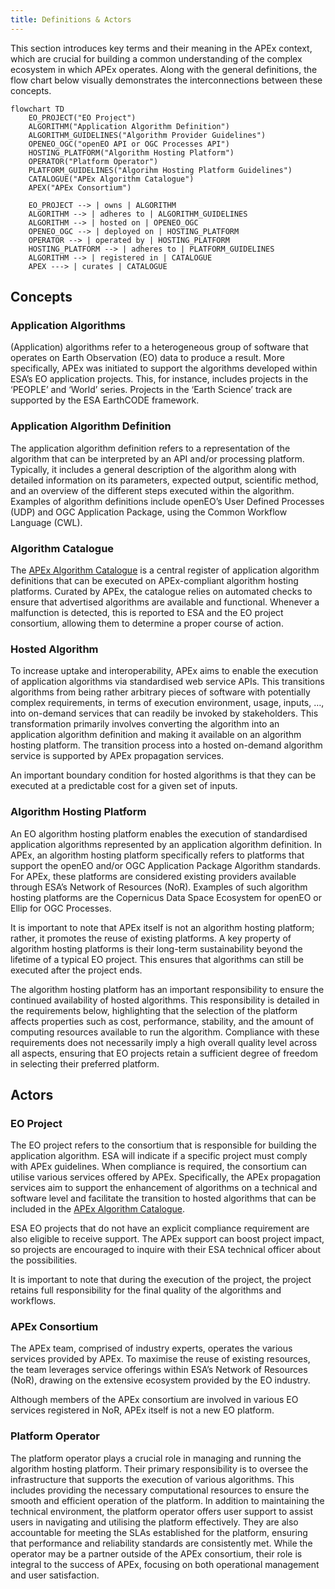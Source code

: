 ```yaml
---
title: Definitions & Actors
---
```


This section introduces key terms and their meaning in the APEx context, which are crucial for building a common
understanding of the complex ecosystem in which APEx operates. Along with the general definitions, the flow chart below
visually demonstrates the interconnections between these concepts.

```mermaid
flowchart TD
    EO_PROJECT("EO Project")
    ALGORITHM("Application Algorithm Definition")
    ALGORITHM_GUIDELINES("Algorithm Provider Guidelines")
    OPENEO_OGC("openEO API or OGC Processes API")
    HOSTING_PLATFORM("Algorithm Hosting Platform")
    OPERATOR("Platform Operator")
    PLATFORM_GUIDELINES("Algorihm Hosting Platform Guidelines")
    CATALOGUE("APEx Algorithm Catalogue")
    APEX("APEx Consortium")

    EO_PROJECT --> | owns | ALGORITHM
    ALGORITHM --> | adheres to | ALGORITHM_GUIDELINES
    ALGORITHM --> | hosted on | OPENEO_OGC
    OPENEO_OGC --> | deployed on | HOSTING_PLATFORM
    OPERATOR --> | operated by | HOSTING_PLATFORM
    HOSTING_PLATFORM --> | adheres to | PLATFORM_GUIDELINES
    ALGORITHM --> | registered in | CATALOGUE
    APEX ---> | curates | CATALOGUE
```

## Concepts

### Application Algorithms
(Application) algorithms refer to a heterogeneous group of software that operates on Earth Observation (EO) data to
produce a result. More specifically, APEx was initiated to support the algorithms developed within ESA’s EO application
projects. This, for instance, includes projects in the ‘PEOPLE’ and ‘World’ series. Projects in the ‘Earth Science’
track are supported by the ESA EarthCODE framework.

### Application Algorithm Definition
The application algorithm definition refers to a representation of the algorithm that can be interpreted by an API
and/or processing platform. Typically, it includes a general description of the algorithm along with detailed
information on its parameters, expected output, scientific method, and an overview of the different steps executed
within the algorithm. Examples of algorithm definitions include openEO’s User Defined Processes (UDP) and OGC
Application Package, using the Common Workflow Language (CWL).

### Algorithm Catalogue
The [APEx Algorithm Catalogue](https://algorithms-catalogue.apex.esa.int/) is a central register of application algorithm definitions that can be executed on
APEx-compliant algorithm hosting platforms. Curated by APEx, the catalogue relies on automated checks to ensure that
advertised algorithms are available and functional. Whenever a malfunction is detected, this is reported to ESA and the
EO project consortium, allowing them to determine a proper course of action.

### Hosted Algorithm
To increase uptake and interoperability, APEx aims to enable the execution of application algorithms via standardised
web service APIs. This transitions algorithms from being rather arbitrary pieces of software with potentially complex
requirements, in terms of execution environment, usage, inputs, …, into on-demand services that can readily be invoked
by stakeholders. This transformation primarily involves converting the algorithm into an application algorithm
definition and making it available on an algorithm hosting platform. The transition process into a hosted on-demand
algorithm service is supported by APEx propagation services.

An important boundary condition for hosted algorithms is that they can be executed at a predictable cost for a given set
of inputs.

### Algorithm Hosting Platform
An EO algorithm hosting platform enables the execution of standardised application algorithms represented by an
application algorithm definition. In APEx, an algorithm hosting platform specifically refers to platforms that support
the openEO and/or OGC Application Package Algorithm standards. For APEx, these platforms are considered existing
providers available through ESA’s Network of Resources (NoR). Examples of such algorithm hosting platforms are the
Copernicus Data Space Ecosystem for openEO or Ellip for OGC Processes.

It is important to note that APEx itself is not an algorithm hosting platform; rather, it promotes the reuse of existing
platforms. A key property of algorithm hosting platforms is their long-term sustainability beyond the lifetime of a
typical EO project. This ensures that algorithms can still be executed after the project ends.

The algorithm hosting platform has an important responsibility to ensure the continued availability of hosted
algorithms. This responsibility is detailed in the requirements below, highlighting that the selection of the platform
affects properties such as cost, performance, stability, and the amount of computing resources available to run the
algorithm. Compliance with these requirements does not necessarily imply a high overall quality level across all
aspects, ensuring that EO projects retain a sufficient degree of freedom in selecting their preferred
platform.

## Actors

### EO Project
The EO project refers to the consortium that is responsible for building the application algorithm. ESA
will indicate if a specific project must comply with APEx guidelines. When compliance is required, the
consortium can utilise various services offered by APEx. Specifically, the APEx propagation services aim to support the
enhancement of algorithms on a technical and software level and facilitate the transition to hosted algorithms that can
be included in the [APEx Algorithm Catalogue](https://algorithms-catalogue.apex.esa.int/).

ESA EO projects that do not have an explicit compliance requirement are also eligible to receive support. The APEx
support can boost project impact, so projects are encouraged to inquire with their ESA technical officer about the
possibilities.

It is important to note that during the execution of the project, the project retains full responsibility
for the final quality of the algorithms and workflows.

### APEx Consortium
The APEx team, comprised of industry experts, operates the various services provided by APEx. To maximise the reuse of
existing resources, the team leverages service offerings within ESA’s Network of Resources (NoR), drawing on the
extensive ecosystem provided by the EO industry.

Although members of the APEx consortium are involved in various EO services registered in NoR, APEx itself is not a new
EO platform.

### Platform Operator
The platform operator plays a crucial role in managing and running the algorithm hosting platform. Their primary
responsibility is to oversee the infrastructure that supports the execution of various algorithms. This includes
providing the necessary computational resources to ensure the smooth and efficient operation of the platform. In
addition to maintaining the technical environment, the platform operator offers user support to assist users in
navigating and utilising the platform effectively. They are also accountable for meeting the SLAs established for the
platform, ensuring that performance and reliability standards are consistently met. While the operator may be a partner
outside of the APEx consortium, their role is integral to the success of APEx, focusing on both operational management
and user satisfaction.
